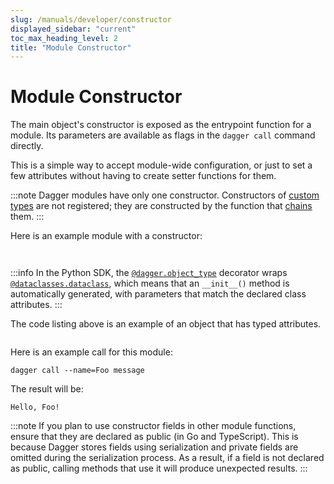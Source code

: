 ```yaml
---
slug: /manuals/developer/constructor
displayed_sidebar: "current"
toc_max_heading_level: 2
title: "Module Constructor"
---
```


# Module Constructor

The main object's constructor is exposed as the entrypoint function for a module. Its parameters are available as flags in the `dagger call` command directly.

This is a simple way to accept module-wide configuration, or just to set a few attributes without having to create setter functions for them.

:::note
Dagger modules have only one constructor. Constructors of [custom types](./custom-types.mdx) are not registered; they are constructed by the function that [chains](./chaining.mdx) them.
:::

Here is an example module with a constructor:

<Tabs groupId="language">
<TabItem value="Go">

```go file=./snippets/constructor/go/main.go
```

</TabItem>
<TabItem value="Python">

```python file=./snippets/constructor/python/main.py
```

:::info
In the Python SDK, the [`@dagger.object_type`](https://dagger-io.readthedocs.io/en/latest/module.html#dagger.object_type) decorator wraps [`@dataclasses.dataclass`](https://docs.python.org/3/library/dataclasses.html), which means that an `__init__()` method is automatically generated, with parameters that match the declared class attributes.
:::

The code listing above is an example of an object that has typed attributes.

</TabItem>
<TabItem value="TypeScript">

```typescript file=./snippets/constructor/typescript/index.ts
```

</TabItem>
</Tabs>

Here is an example call for this module:

```shell
dagger call --name=Foo message
```

The result will be:

```shell
Hello, Foo!
```

:::note
If you plan to use constructor fields in other module functions, ensure that they are declared as public (in Go and TypeScript). This is because Dagger stores fields using serialization and private fields are omitted during the serialization process. As a result, if a field is not declared as public, calling methods that use it will produce unexpected results.
:::
